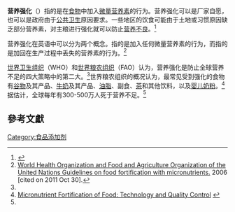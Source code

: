 '''营养强化'''（{{lang-en|food fortification}}）指的是在[[食物|食物]]中加入[[微量营养素|微量营养素]]的行为。营养强化可以是厂家自愿，也可以是政府由于[[公共卫生|公共卫生]]原因要求。一些地区的饮食可能由于土地或习惯原因缺乏部分营养素，对主粮进行强化就可以防止[[营养不良|营养不良]]。<ref name=":0">{{Cite web|url=http://www.copenhagenconsensus.com/guide-giving/gtg-micronutrient-fortification-and-biofortification-challenge|title=Micronutrient Fortification and Biofortification Challenge|website=Copenhagen Consensus Center|language=en|access-date=2017-06-14|archive-date=2019-03-28|archive-url=https://web.archive.org/web/20190328070329/https://www.copenhagenconsensus.com/guide-giving/gtg-micronutrient-fortification-and-biofortification-challenge|dead-url=no}}</ref>

营养强化在英语中可以分为两个概念。{{lang|en|fortification}}指的是加入任何微量营养素的行为，而{{lang|en|enrichment}}指的是加回在生产过程中丢失的营养素的行为。<ref name="WHO-FAO_Guidelines">[https://www.who.int/nutrition/publications/guide_food_fortification_micronutrients.pdf World Health Organization and Food and Agriculture Organization of the United Nations Guidelines on food fortification with micronutrients.] {{webarchive |url=https://web.archive.org/web/20161226234935/http://www.who.int/nutrition/publications/guide_food_fortification_micronutrients.pdf |date=26 December 2016 }} 2006 [cited on 2011 Oct 30].</ref>

[[世界卫生组织|世界卫生组织]]（WHO）和[[世界粮农组织|世界粮农组织]]（FAO）认为，营养强化是防止全球营养不足的四大策略中的第二大。<ref name="WHO-FAO_Guidelines" />世界粮农组织的概况认为，最常见受到强化的食物有[[谷物|谷物]]及其产品、[[牛奶|牛奶]]及其产品、[[油|油]][[脂肪|脂]]、副食、[[茶|茶]]和其他饮料，以及[[婴儿奶粉|婴儿奶粉]]。<ref>[http://www.fao.org/docrep/W2840E/w2840e0b.htm Micronutrient Fortification of Food: Technology and Quality Control] {{webarchive |url=https://web.archive.org/web/20160902113703/http://www.fao.org/docrep/W2840E/w2840e0b.htm |date=2 September 2016 }}</ref>据估计，全球每年有300-500万人死于营养不足。<ref name=":0" />

== 參考文獻 ==
{{reflist}}

{{portal|飲食}}
{{食品科學}}
[[Category:食品添加剂|Category:食品添加剂]]